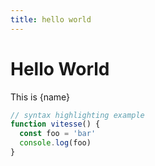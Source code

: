 ```yaml
---
title: hello world
---
```


# Hello World


This is {name}


<Counter />

```js
// syntax highlighting example
function vitesse() {
  const foo = 'bar'
  console.log(foo)
}
```

